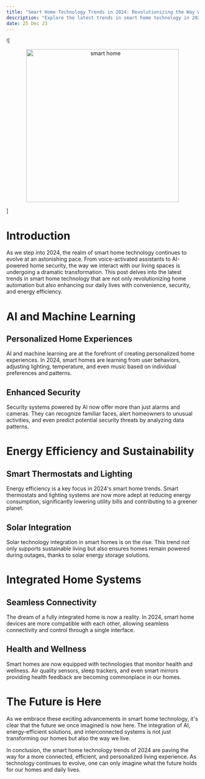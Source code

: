 ```yaml
---
title: "Smart Home Technology Trends in 2024: Revolutionizing the Way We Live"
description: "Explore the latest trends in smart home technology in 2024, including AI advancements, energy efficiency, and integrated home systems. Discover how these innovations are reshaping our daily lives."
date: 25 Dec 23
---
```


![<center>
  <img src="/images/smart_home.png" alt="smart home" width="400" />
</center>]

# Introduction

As we step into 2024, the realm of smart home technology continues to evolve at an astonishing pace. From voice-activated assistants to AI-powered home security, the way we interact with our living spaces is undergoing a dramatic transformation. This post delves into the latest trends in smart home technology that are not only revolutionizing home automation but also enhancing our daily lives with convenience, security, and energy efficiency.

# AI and Machine Learning

## Personalized Home Experiences

AI and machine learning are at the forefront of creating personalized home experiences. In 2024, smart homes are learning from user behaviors, adjusting lighting, temperature, and even music based on individual preferences and patterns.

## Enhanced Security

Security systems powered by AI now offer more than just alarms and cameras. They can recognize familiar faces, alert homeowners to unusual activities, and even predict potential security threats by analyzing data patterns.

# Energy Efficiency and Sustainability

## Smart Thermostats and Lighting

Energy efficiency is a key focus in 2024's smart home trends. Smart thermostats and lighting systems are now more adept at reducing energy consumption, significantly lowering utility bills and contributing to a greener planet.

## Solar Integration

Solar technology integration in smart homes is on the rise. This trend not only supports sustainable living but also ensures homes remain powered during outages, thanks to solar energy storage solutions.

# Integrated Home Systems

## Seamless Connectivity

The dream of a fully integrated home is now a reality. In 2024, smart home devices are more compatible with each other, allowing seamless connectivity and control through a single interface.

## Health and Wellness

Smart homes are now equipped with technologies that monitor health and wellness. Air quality sensors, sleep trackers, and even smart mirrors providing health feedback are becoming commonplace in our homes.

# The Future is Here

As we embrace these exciting advancements in smart home technology, it's clear that the future we once imagined is now here. The integration of AI, energy-efficient solutions, and interconnected systems is not just transforming our homes but also the way we live.

In conclusion, the smart home technology trends of 2024 are paving the way for a more connected, efficient, and personalized living experience. As technology continues to evolve, one can only imagine what the future holds for our homes and daily lives.

